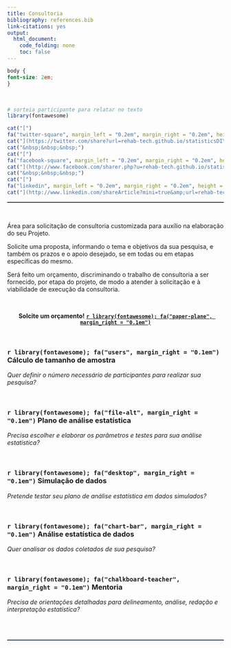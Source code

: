 ```yaml
---
title: Consultoria
bibliography: references.bib
link-citations: yes
output:
  html_document:
    code_folding: none
    toc: false
---
```


```css
body {
font-size: 2em;
}
```

<br>

<p align="right">
```r
# sorteia participante para relatar no texto
library(fontawesome)

cat("[")
fa("twitter-square", margin_left = "0.2em", margin_right = "0.2em", height = "2em", width = "2em")
cat("](https://twitter.com/share?url=rehab-tech.github.io/statisticsDIY/)")
cat("&nbsp;&nbsp;&nbsp;")
cat("[")
fa("facebook-square", margin_left = "0.2em", margin_right = "0.2em", height = "2em", width = "2em")
cat("](http://www.facebook.com/sharer.php?u=rehab-tech.github.io/statisticsDIY/)")
cat("&nbsp;&nbsp;&nbsp;")
cat("[")
fa("linkedin", margin_left = "0.2em", margin_right = "0.2em", height = "2em", width = "2em")
cat("](http://www.linkedin.com/shareArticle?mini=true&amp;url=rehab-tech.github.io/statisticsDIY/)")
```
</p>

<!--script for generating HORIZONTAL LINE-->
<hr style="height:2px;border-width:0;color:#2C3E50;background-color:#2C3E50">

<br>

Área para solicitação de consultoria customizada para auxílio na elaboração do seu Projeto.

Solicite uma proposta, informando o tema e objetivos da sua pesquisa, e também os prazos e o apoio desejado, se em todas ou em etapas específicas do mesmo.

Será feito um orçamento, discriminando o trabalho de consultoria a ser fornecido, por etapa do projeto, de modo a atender à solicitação e à viabilidade de execução da consultoria.

<br>

<center> **Solcite um orçamento!** <a href="mailto:arthur_sf@icloud.com?subject=Orçamento: StatisticsDIY">**`r library(fontawesome); fa("paper-plane", margin_right = "0.1em")` **</a> </center>

<br>

<h3>**`r library(fontawesome); fa("users", margin_right = "0.1em")` Cálculo de tamanho de amostra**</h3>
<p>*Quer definir o número necessário de participantes para realizar sua pesquisa?*</p>

<br>

<h3>**`r library(fontawesome); fa("file-alt", margin_right = "0.1em")` Plano de análise estatística**</h3>
<p>*Precisa escolher e elaborar os parâmetros e testes para sua análise estatística?*</p>

<br>

<h3>**`r library(fontawesome); fa("desktop", margin_right = "0.1em")` Simulação de dados**</h3>
<p>*Pretende testar seu plano de análise estatística em dados simulados?*</p>

<br>

<h3>**`r library(fontawesome); fa("chart-bar", margin_right = "0.1em")` Análise estatística de dados**</h3>
<p>*Quer analisar os dados coletados de sua pesquisa?*</p>

<br>

<h3>**`r library(fontawesome); fa("chalkboard-teacher", margin_right = "0.1em")` Mentoria**</h3>
<p>*Precisa de orientações detalhadas para delineamento, análise, redação e interpretação estatística?*</p>

<br>
<br>

<!--script for generating HORIZONTAL LINE-->
<hr style="height:2px;border-width:0;color:#2C3E50;background-color:#2C3E50">
